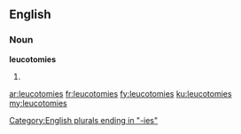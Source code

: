 ==English==

===Noun===
'''leucotomies'''

# {{plural of|leucotomy}}

[[Category:English plurals ending in "-ies"]]

[[ar:leucotomies]]
[[fr:leucotomies]]
[[fy:leucotomies]]
[[ku:leucotomies]]
[[my:leucotomies]]